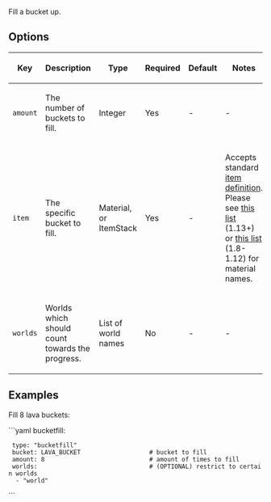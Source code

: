 Fill a bucket up.

== Options ==
{|
|-
! Key
! Description
! Type
! Required
! Default
! Notes
|-
| <code>amount</code>
| The number of buckets to fill.
| Integer
| Yes
| -
| -
|-
| <code>item</code>
| The specific bucket to fill.
| Material, or ItemStack
| Yes
| -
| Accepts standard [[defining items|item definition]]. Please see [https://hub.spigotmc.org/javadocs/bukkit/org/bukkit/Material.html this list] (1.13+) or [https://helpch.at/docs/1.12.2/org/bukkit/Material.html this list] (1.8-1.12) for material names.
|-
| <code>worlds</code>
| Worlds which should count towards the progress.
| List of world names
| No
| -
| -
|}

== Examples ==
Fill 8 lava buckets:

```yaml
bucketfill:
  type: "bucketfill"
  bucket: LAVA_BUCKET                   # bucket to fill
  amount: 8                             # amount of times to fill
  worlds:                               # (OPTIONAL) restrict to certain worlds
   - "world"
```
